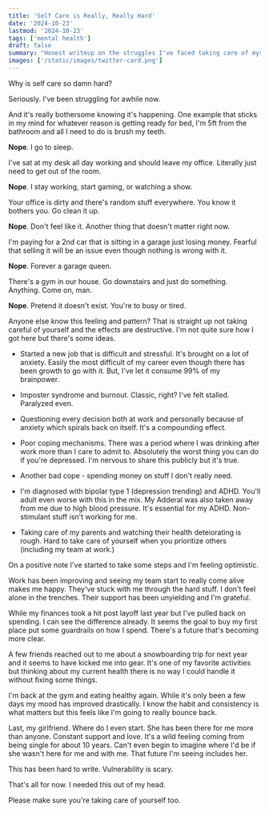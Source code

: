 ```yaml
---
title: 'Self Care is Really, Really Hard'
date: '2024-10-23'
lastmod: '2024-10-23'
tags: ['mental health']
draft: false
summary: "Honest writeup on the struggles I've faced taking care of myself."
images: ['/static/images/twitter-card.png']
---
```


Why is self care so damn hard?

Seriously. I've been struggling for awhile now.

And it's really bothersome knowing it's happening. One example that sticks in my mind for whatever reason is getting ready for bed, I'm 5ft from the bathroom and all I need to do is brush my teeth.

**Nope**. I go to sleep.

I've sat at my desk all day working and should leave my office. Literally just need to get out of the room.

**Nope**. I stay working, start gaming, or watching a show.

Your office is dirty and there's random stuff everywhere. You know it bothers you. Go clean it up.

**Nope**. Don't feel like it. Another thing that doesn't matter right now.

I'm paying for a 2nd car that is sitting in a garage just losing money. Fearful that selling it will be an issue even though nothing is wrong with it.

**Nope**. Forever a garage queen.

There's a gym in our house. Go downstairs and just do something. Anything. Come on, man.

**Nope**. Pretend it doesn't exist. You're to busy or tired.

Anyone else know this feeling and pattern? That is straight up not taking careful of yourself and the effects are destructive. I'm not quite sure how I got here but there's some ideas.

- Started a new job that is difficult and stressful. It's brought on a lot of anxiety. Easily the most difficult of my career even though there has been growth to go with it. But, I've let it consume 99% of my brainpower.

- Imposter syndrome and burnout. Classic, right? I've felt stalled. Paralyzed even.

- Questioning every decision both at work and personally because of anxiety which spirals back on itself. It's a compounding effect.

- Poor coping mechanisms. There was a period where I was drinking after work more than I care to admit to. Absolutely the worst thing you can do if you're depressed. I'm nervous to share this publicly but it's true.

- Another bad cope - spending money on stuff I don't really need.

- I'm diagnosed with bipolar type 1 (depression trending) and ADHD. You'll adult even worse with this in the mix. My Adderal was also taken away from me due to high blood pressure. It's essential for my ADHD. Non-stimulant stuff isn't working for me.

- Taking care of my parents and watching their health deteiorating is rough. Hard to take care of yourself when you prioritize others (including my team at work.)

On a positive note I've started to take some steps and I'm feeling optimistic.

Work has been improving and seeing my team start to really come alive makes me happy. They've stuck with me through the hard stuff. I don't feel alone in the trenches. Their support has been unyielding and I'm grateful.

While my finances took a hit post layoff last year but I've pulled back on spending. I can see the difference already. It seems the goal to buy my first place put some guardrails on how I spend. There's a future that's becoming more clear.

A few friends reached out to me about a snowboarding trip for next year and it seems to have kicked me into gear. It's one of my favorite activities but thinking about my current health there is no way I could handle it without fixing some things.

I'm back at the gym and eating healthy again. While it's only been a few days my mood has improved drastically. I know the habit and consistency is what matters but this feels like I'm going to really bounce back.

Last, my girlfriend. Where do I even start. She has been there for me more than anyone. Constant support and love. It's a wild feeling coming from being single for about 10 years. Can't even begin to imagine where I'd be if she wasn't here for me and with me. That future I'm seeing includes her.

This has been hard to write. Vulnerability is scary.

That's all for now. I needed this out of my head.

Please make sure you're taking care of yourself too.